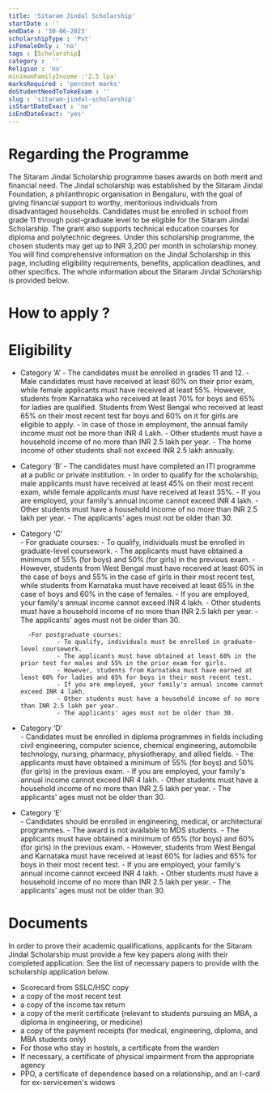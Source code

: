 ```yaml
---
title: 'Sitaram Jindal Scholarship'
startDate : ''
endDate : '30-06-2023'
scholarshipType : 'Pvt'
isFemaleOnly : 'no'
tags : [Scholarship]
category :  ''
Religion : 'no'
minimumFamilyIncome :'2.5 lpa'
marksRequired : 'percent marks'
doStudentNeedToTakeExam : ''
slug : 'sitaram-jindal-scholarship'
isStartDateExact : 'no'
isEndDateExact: 'yes'
---
```


# Regarding the Programme
The Sitaram Jindal Scholarship programme bases awards on both merit and financial need. 
The Jindal scholarship was established by the Sitaram Jindal Foundation, a philanthropic organisation in Bengaluru, with the goal of giving financial support to worthy,
meritorious individuals from disadvantaged households. Candidates must be enrolled in school from grade 11 through post-graduate level to be eligible for the Sitaram Jindal Scholarship. 
The grant also supports technical education courses for diploma and polytechnic degrees.
Under this scholarship programme, the chosen students may get up to INR 3,200 per month in scholarship money.
You will find comprehensive information on the Jindal Scholarship in this page, including eligibility requirements, benefits, application deadlines, and other specifics. 
The whole information about the Sitaram Jindal Scholarship is provided below.


# How to apply ?




# Eligibility

 - Category ‘A’
        - The candidates must be enrolled in grades 11 and 12.
        - Male candidates must have received at least 60% on their prior exam, while female applicants must have received at least 55%. However, students from Karnataka who received at least 70% for boys and 65% for ladies are qualified. Students from West Bengal who received at least 65% on their most recent test for boys and 60% on it for girls are eligible to apply.
        - In case of those in employment, the annual family income must not be more than INR 4 Lakh.
        - Other students must have a household income of no more than INR 2.5 lakh per year.
        - The home income of other students shall not exceed INR 2.5 lakh annually.

- Category ‘B’
        - The candidates must have completed an ITI programme at a public or private institution.
        - In order to qualify for the scholarship, male applicants must have received at least 45% on their most recent exam, while female applicants must have received at least 35%.
        - If you are employed, your family's annual income cannot exceed INR 4 lakh.
        - Other students must have a household income of no more than INR 2.5 lakh per year.
        - The applicants' ages must not be older than 30.

- Category ‘C’     
        - For graduate courses:
                - To qualify, individuals must be enrolled in graduate-level coursework.
                - The applicants must have obtained a minimum of 55% (for boys) and 50% (for girls) in the previous exam.
                - However, students from West Bengal must have received at least 60% in the case of boys and 55% in the case of girls in their most recent test, while students from Karnataka must have received at least 65% in the case of boys and 60% in the case of females.
                - If you are employed, your family's annual income cannot exceed INR 4 lakh.
                - Other students must have a household income of no more than INR 2.5 lakh per year.
                - The applicants' ages must not be older than 30.


        -For postgraduate courses:
                - To qualify, individuals must be enrolled in graduate-level coursework.
                - The applicants must have obtained at least 60% in the prior test for males and 55% in the prior exam for girls.
                - However, students from Karnataka must have earned at least 60% for ladies and 65% for boys in their most recent test.
                - If you are employed, your family's annual income cannot exceed INR 4 lakh.
                - Other students must have a household income of no more than INR 2.5 lakh per year.
                - The applicants' ages must not be older than 30.


- Category ‘D’  
        - Candidates must be enrolled in diploma programmes in fields including civil engineering, computer science, chemical engineering, automobile technology, nursing, pharmacy, physiotherapy, and allied fields.
        - The applicants must have obtained a minimum of 55% (for boys) and 50% (for girls) in the previous exam.
        - If you are employed, your family's annual income cannot exceed INR 4 lakh.
        - Other students must have a household income of no more than INR 2.5 lakh per year.
        - The applicants' ages must not be older than 30.


- Category ‘E’     
        - Candidates should be enrolled in engineering, medical, or architectural programmes.
        - The award is not available to MDS students.
        - The applicants must have obtained a minimum of 65% (for boys) and 60% (for girls) in the previous exam.
        - However, students from West Bengal and Karnataka must have received at least 60% for ladies and 65% for boys in their most recent test.
        - If you are employed, your family's annual income cannot exceed INR 4 lakh.
        - Other students must have a household income of no more than INR 2.5 lakh per year.
        - The applicants' ages must not be older than 30.







# Documents
In order to prove their academic qualifications, applicants for the Sitaram Jindal Scholarship must provide a few key papers along with their completed application. See the list of necessary papers to provide with the scholarship application below.

 - Scorecard from SSLC/HSC copy
 - a copy of the most recent test
 - a copy of the income tax return
 - a copy of the merit certificate (relevant to students pursuing an MBA, a diploma in engineering, or medicine)
 - a copy of the payment receipts (for medical, engineering, diploma, and MBA students only)
 - For those who stay in hostels, a certificate from the warden
 - If necessary, a certificate of physical impairment from the appropriate agency
 - PPO, a certificate of dependence based on a relationship, and an I-card for ex-servicemen's widows

